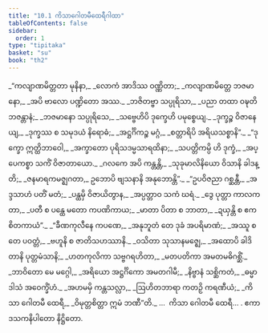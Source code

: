 ```yaml
---
title: "10.1 ကိသာဂေါတမီထေရီဂါထာ"
tableOfContents: false
sidebar:
  order: 1
type: "tipitaka"
basket: "su"
book: "th2"
---
```



<DynamicBreadcrumb />

<Division number="213" book="th2" e="ch" v="19" p="403">

<Paragraph number="285" type="verses" book="th2">
_“ကလျာဏမိတ္တတာ မုနိနာ,_  
_လောကံ အာဒိဿ ဝဏ္ဏိတာ;_  
_ကလျာဏမိတ္တေ ဘဇမာနော,_  
_အပိ ဗာလော ပဏ္ဍိတော အဿ._  

</Paragraph>

</Division>
<Division number="214" book="th2" e="ch" v="19" p="403">

<Paragraph number="286" type="verses" book="th2">
_ဘဇိတဗ္ဗာ သပ္ပုရိသာ,_  
_ပညာ တထာ ဝဍ္ဎတိ ဘဇန္တာနံ;_  
_ဘဇမာနော သပ္ပုရိသေ,_  
_သဗ္ဗေဟိပိ ဒုက္ခေဟိ ပမုစ္စေယျ._  

</Paragraph>

</Division>
<Division number="215" book="th2" e="ch" v="19" p="403">

<Paragraph number="287" type="verses" book="th2">
_ဒုက္ခဉ္စ ဝိဇာနေယျ,_  
_ဒုက္ခဿ စ သမုဒယံ နိရောဓံ;_  
_အဋ္ဌင်္ဂိကဉ္စ မဂ္ဂံ,_  
_စတ္တာရိပိ အရိယသစ္စာနိ”._  

</Paragraph>

</Division>
<Division number="216" book="th2" e="ch" v="19" p="403">

<Paragraph number="288" type="verses" book="th2">
_“ဒုက္ခော ဣတ္ထိဘာဝေါ,_  
_အက္ခာတော ပုရိသဒမ္မသာရထိနာ;_  
_သပတ္တိကမ္ပိ ဟိ ဒုက္ခံ,_  
_အပ္ပေကစ္စာ သကိံ ဝိဇာတာယော._  

</Paragraph>

</Division>
<Division number="217" book="th2" e="ch" v="19" p="403">

<Paragraph number="289" type="verses" book="th2">
_ဂလကေ အပိ ကန္တန္တိ,_  
_သုခုမာလိနိယော ဝိသာနိ ခါဒန္တိ;_  
_ဇနမာရကမဇ္ဈဂတာ,_  
ဥဘောပိ ဗျသနာနိ အနုဘောန္တိ”._  

</Paragraph>

</Division>
<Division number="218" book="th2" e="ch" v="19" p="403">

<Paragraph number="290" type="verses" book="th2">
_“ဥပဝိဇညာ ဂစ္ဆန္တီ,_  
_အဒ္ဒသာဟံ ပတိံ မတံ;_  
_ပန္ထမှိ ဝိဇာယိတွာန,_  
_အပ္ပတ္တာဝ သကံ ဃရံ._  

</Paragraph>

</Division>
<Division number="219" book="th2" e="ch" v="19" p="403">

<Paragraph number="291" type="verses" book="th2">
_ဒွေ ပုတ္တာ ကာလကတာ,_  
_ပတီ စ ပန္ထေ မတော ကပဏိကာယ;_  
_မာတာ ပိတာ စ ဘာတာ,_  
_ဍယှန္တိ စ ဧကစိတကာယံ”._  

</Paragraph>

</Division>
<Division number="220" book="th2" e="ch" v="19" p="403">

<Paragraph number="292" type="verses" book="th2">
_“ခီဏကုလီနေ ကပဏေ,_  
_အနုဘူတံ တေ ဒုခံ အပရိမာဏံ;_  
_အဿူ စ တေ ပဝတ္တံ,_  
_ဗဟူနိ စ ဇာတိသဟဿာနိ._  

</Paragraph>

</Division>
<Division number="221" book="th2" e="ch" v="19" p="403">

<Paragraph number="293" type="verses" book="th2">
_ဝသိတာ သုသာနမဇ္ဈေ,_  
_အထောပိ ခါဒိတာနိ ပုတ္တမံသာနိ;_  
_ဟတကုလိကာ သဗ္ဗဂရဟိတာ,_  
_မတပတိကာ အမတမဓိဂစ္ဆိံ._  

</Paragraph>

</Division>
<Division number="222" book="th2" e="ch" v="19" p="403">

<Paragraph number="294" type="verses" book="th2">
_ဘာဝိတော မေ မဂ္ဂေါ,_  
_အရိယော အဋ္ဌင်္ဂိကော အမတဂါမီ;_  
_နိဗ္ဗာနံ သစ္ဆိကတံ,_  
_ဓမ္မာဒါသံ အဝေက္ခိံဟံ._  

</Paragraph>

</Division>
<Division number="223" book="th2" e="ch" v="19" p="403">

<Paragraph number="295" type="verses" book="th2">
_အဟမမှိ ကန္တသလ္လာ,_  
_ဩဟိတဘာရာ ကတဉှိ ကရဏီယံ;_  
_ကိသာ ဂေါတမီ ထေရီ,_  
_ဝိမုတ္တစိတ္တာ ဣမံ ဘဏီ”တိ._  


</Paragraph>
</Division>

<Paragraph number="296" type="center" book="th2">
…  ကိသာ ဂေါတမီ ထေရီ… .



</Paragraph>

<Paragraph number="297" type="center" book="th2">
ဧကာဒသကနိပါတော နိဋ္ဌိတော.
</Paragraph>